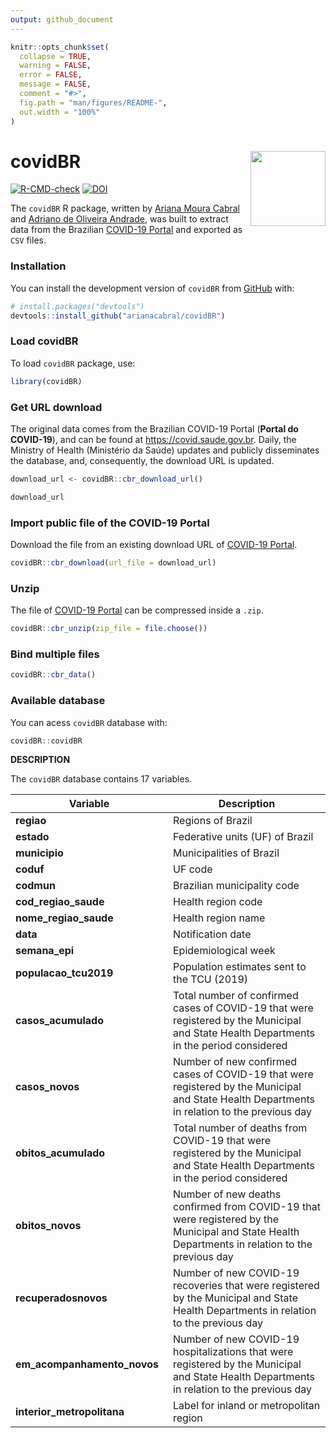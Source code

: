 ```yaml
---
output: github_document
---
```


<!-- README.md is generated from README.Rmd. Please edit that file -->

```r
knitr::opts_chunk$set(
  collapse = TRUE,
  warning = FALSE,
  error = FALSE,
  message = FALSE,
  comment = "#>",
  fig.path = "man/figures/README-",
  out.width = "100%"
)
```

# covidBR <img src="man/figures/hex-sticker_covidBR.png" align="right" width = "120px"/>

<!-- badges: start -->
[![R-CMD-check](https://github.com/arianacabral/covidBR/workflows/R-CMD-check/badge.svg)](https://github.com/arianacabral/covidBR/actions) [![DOI](https://zenodo.org/badge/561033989.svg)](https://zenodo.org/badge/latestdoi/561033989)
<!-- badges: end -->

The `covidBR` R package, written by [Ariana Moura Cabral](https://orcid.org/0000-0002-9804-353X) and [Adriano de Oliveira Andrade](https://orcid.org/0000-0002-5689-6606), was built to extract data from the Brazilian [COVID-19 Portal](https://covid.saude.gov.br) and exported as `CSV` files.


### Installation

You can install the development version of `covidBR` from [GitHub](https://github.com/) with:

```r
# install.packages("devtools")
devtools::install_github("arianacabral/covidBR")
```

### Load covidBR

To load `covidBR` package, use: 

```r
library(covidBR)
```

### Get URL download

The original data comes from the Brazilian COVID-19 Portal (**Portal do COVID-19**), and can be found at <https://covid.saude.gov.br>. Daily, the Ministry of Health (Ministério da Saúde) updates and publicly disseminates the database, and, consequently, the download URL is updated.

```r
download_url <- covidBR::cbr_download_url()

download_url
```

### Import public file of the COVID-19 Portal

Download the file from an existing download URL of [COVID-19 Portal](https://covid.saude.gov.br).

```r
covidBR::cbr_download(url_file = download_url)
```

### Unzip

The file of [COVID-19 Portal](https://covid.saude.gov.br) can be compressed inside a `.zip`.

```r
covidBR::cbr_unzip(zip_file = file.choose())
```

### Bind multiple files

```r
covidBR::cbr_data()
```

### Available database 

You can acess `covidBR` database with:

```r
covidBR::covidBR
```

**DESCRIPTION**

The `covidBR` database contains 17 variables.

|Variable|Description|
|-----|-----|
|**regiao**|Regions of Brazil|
|**estado**|Federative units (UF) of Brazil|
|**municipio**|Municipalities of Brazil|
|**coduf**|UF code|
|**codmun**|Brazilian municipality code|
|**cod_regiao_saude**|Health region code|
|**nome_regiao_saude**|Health region name|
|**data**|Notification date|
|**semana_epi**|Epidemiological week|
|**populacao_tcu2019**|Population estimates sent to the TCU (2019)|
|**casos_acumulado**|Total number of confirmed cases of COVID-19 that were registered by the Municipal and State Health Departments in the period considered|
|**casos_novos**|Number of new confirmed cases of COVID-19 that were registered by the Municipal and State Health Departments in relation to the previous day|
|**obitos_acumulado**|Total number of deaths from COVID-19 that were registered by the Municipal and State Health Departments in the period considered|
|**obitos_novos**|Number of new deaths confirmed from COVID-19 that were registered by the Municipal and State Health Departments in relation to the previous day|
|**recuperadosnovos**|Number of new COVID-19 recoveries that were registered by the Municipal and State Health Departments in relation to the previous day|
|**em_acompanhamento_novos**|Number of new COVID-19 hospitalizations that were registered by the Municipal and State Health Departments in relation to the previous day|
|**interior_metropolitana**|Label for inland or metropolitan region|
